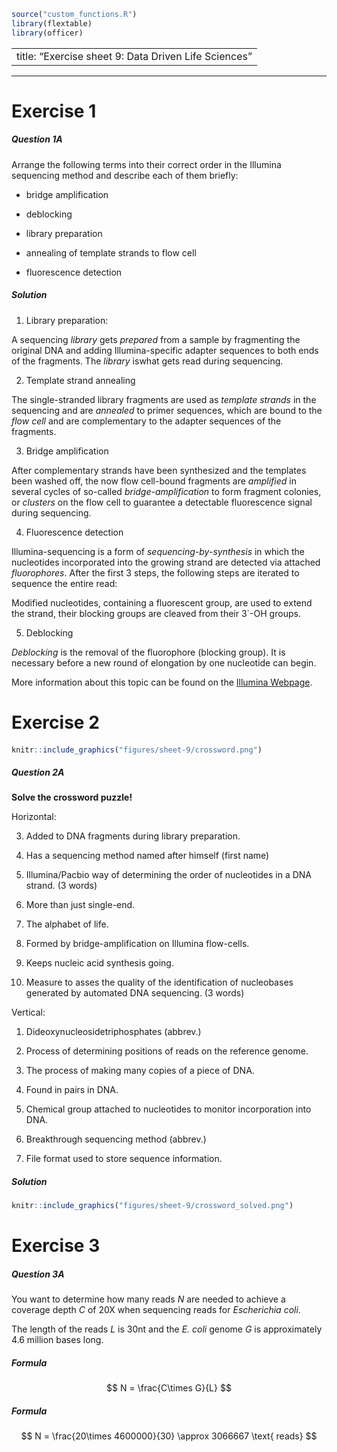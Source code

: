 ```r
source("custom_functions.R")
library(flextable)
library(officer)

```

---
title: "Exercise sheet 9: Data Driven Life Sciences"
---

---------------------------------

# Exercise 1

#### {.tabset}

##### Question 1A
::: {.question data-latex=""}
Arrange the following terms into their correct order in the Illumina sequencing method and describe each of them briefly:

- bridge amplification

- deblocking

- library preparation

- annealing of template strands to flow cell

- fluorescence detection
::: 

##### Solution
::: {.answer data-latex=""}
1. Library preparation:

A sequencing *library* gets *prepared* from a sample by fragmenting the original DNA and adding Illumina-specific adapter sequences to both ends of the fragments. The *library* iswhat gets read during sequencing.

2. Template strand annealing

The single-stranded library fragments are used as *template strands* in the sequencing and are *annealed* to primer sequences, which are bound to the *flow cell* and are complementary to the adapter sequences of the fragments.

3. Bridge amplification

After complementary strands have been synthesized and the templates been washed off, the now flow cell-bound fragments are *amplified* in several cycles of so-called *bridge-amplification* to form fragment colonies, or *clusters* on the flow cell to guarantee a detectable fluorescence signal during sequencing. 

4. Fluorescence detection

Illumina-sequencing is a form of *sequencing-by-synthesis* in which the nucleotides incorporated into the growing strand are detected via attached *fluorophores*. After the first $3$ steps, the following steps are iterated to sequence the entire read:

Modified nucleotides, containing a fluorescent group, are used to extend the strand, their blocking groups are cleaved from their 3`-OH groups.

5. Deblocking

*Deblocking* is the removal of the fluorophore (blocking group). It is necessary before a new round of elongation by one nucleotide can begin.


More information about this topic can be found on the [Illumina Webpage](https://www.illumina.com/science/technology/next-generation-sequencing/sequencing-technology.html).
::: 
# Exercise 2

#### {.tabset}
```r
knitr::include_graphics("figures/sheet-9/crossword.png")
```

##### Question 2A
::: {.question data-latex=""}

**Solve the crossword puzzle!**

Horizontal:

3. Added to DNA fragments during library preparation.

6. Has a sequencing method named after himself (first name)

7. Illumina/Pacbio way of determining the order of nucleotides in a DNA strand. (3 words)

8. More than just single-end.

11. The alphabet of life.

12. Formed by bridge-amplification on Illumina flow-cells.

13. Keeps nucleic acid synthesis going.

14. Measure to asses the quality of the identification of nucleobases generated by automated DNA sequencing. (3 words)


Vertical:

1. Dideoxynucleosidetriphosphates (abbrev.)

2. Process of determining positions of reads on the reference genome.

4. The process of making many copies of a piece of DNA.

5. Found in pairs in DNA.

6. Chemical group attached to nucleotides to monitor incorporation into DNA.

9. Breakthrough sequencing method (abbrev.)

10. File format used to store sequence information.
::: 
##### Solution
::: {.answer data-latex=""}
```r
knitr::include_graphics("figures/sheet-9/crossword_solved.png")
```
::: 
#### {-}

# Exercise 3

#### {.tabset}

##### Question 3A
::: {.question data-latex=""}
You want to determine how many reads $N$ are needed to achieve a coverage depth $C$ of 20X when sequencing reads for *Escherichia coli*.

The length of the reads $L$ is 30nt and the *E. coli* genome $G$ is approximately 4.6 million bases long.
::: 

##### Formula
::: {.answer data-latex=""}
$$
N = \frac{C\times G}{L}
$$
::: 

##### Formula
::: {.answer data-latex=""}
$$
N = \frac{20\times 4600000}{30} \approx 3066667 \text{ reads}
$$
::: 







